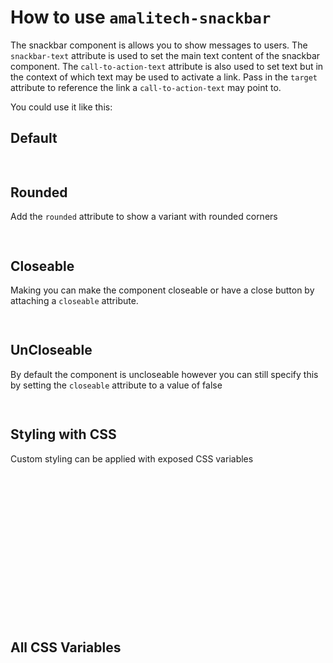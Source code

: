 
<Meta of={SnackbarStories} />

# How to use `amalitech-snackbar`

The snackbar component is allows you to show messages to users. The `snackbar-text` attribute is used
to set the main text content of the snackbar component. The `call-to-action-text` attribute is also used
to set text but in the context of which text may be used to activate a link. Pass in the `target` attribute
to reference the link a `call-to-action-text` may point to.

You could use it like this:

## Default

<Canvas of={SnackbarStories.Normal} />

```html
<amalitech-snackbar snackbar-text="Setup your staff directory." call-to-action-text="Learn more"></amalitech-snackbar>
```

## Rounded

Add the `rounded` attribute to show a variant with rounded corners

<Canvas of={SnackbarStories.Rounded} />

```html
<amalitech-snackbar snackbar-text="Setup your staff directory." call-to-action-text="Learn more" rounded></amalitech-snackbar>
```

## Closeable

Making you can make the component closeable or have a close button by attaching a `closeable` attribute.

<Canvas of={SnackbarStories.Closeable} />

```html
<amalitech-snackbar snackbar-text="Setup your staff directory." call-to-action-text="Learn more" closeable></amalitech-snackbar>
```

## UnCloseable

By default the component is uncloseable however you can still specify this by setting the `closeable` attribute to a value of false

<Canvas of={SnackbarStories.UnCloseable} />

```html
<amalitech-snackbar snackbar-text="Setup your staff directory." call-to-action-text="Learn more" closeable="false"></amalitech-snackbar>
```

## Styling with CSS

Custom styling can be applied with exposed CSS variables

```html
<head>
  amalitech-snackbar {
    --background-color: #f6f6f8; 
    --color: #474d66; 
    --padding-top: 0.5rem; 
    --padding-right: 1rem; 
    --padding-bottom: 0.5rem; 
    --padding-left: 1rem; 
    --font-size: 0.8125rem; 
    --font-weight: normal; 
    --font-family: "Work Sans"; 
  }
</head>
<body>
  <amalitech-snackbar closeable close-secs="5" snackbar-text="Setup your staff directory." call-to-action-text="Learn more" auto-close rounded></amalitech-snackbar>
</body>
```

## All CSS Variables

```css
amalitech-snackbar {
  --background-color: #f6f6f8;
  --color: #474d66;
  --padding-top: 0.5rem;
  --padding-right: 1rem;
  --padding-bottom: 0.5rem;
  --padding-left: 1rem;
  --font-size: 0.8125rem;
  --font-weight: normal;
  --font-family: 'Work Sans';
}
```

